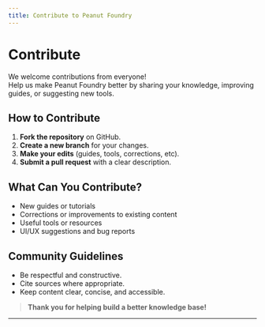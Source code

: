 ```yaml
---
title: Contribute to Peanut Foundry
---
```


# Contribute

We welcome contributions from everyone!  
Help us make Peanut Foundry better by sharing your knowledge, improving guides, or suggesting new tools.

## How to Contribute

1. **Fork the repository** on GitHub.
2. **Create a new branch** for your changes.
3. **Make your edits** (guides, tools, corrections, etc).
4. **Submit a pull request** with a clear description.

## What Can You Contribute?

- New guides or tutorials
- Corrections or improvements to existing content
- Useful tools or resources
- UI/UX suggestions and bug reports

## Community Guidelines

- Be respectful and constructive.
- Cite sources where appropriate.
- Keep content clear, concise, and accessible.

> **Thank you for helping build a better knowledge base!**

---